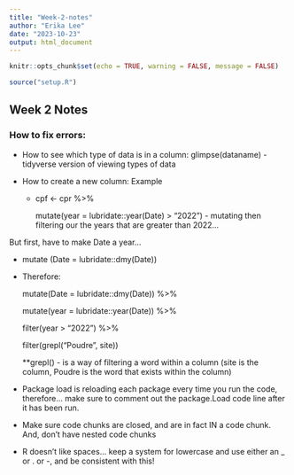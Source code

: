 ```yaml
---
title: "Week-2-notes"
author: "Erika Lee"
date: "2023-10-23"
output: html_document
---
```


```r
knitr::opts_chunk$set(echo = TRUE, warning = FALSE, message = FALSE)
```

```r
source("setup.R")
```

## Week 2 Notes

### How to fix errors:

-   How to see which type of data is in a column: glimpse(dataname) - tidyverse version of viewing types of data

-   How to create a new column: Example

    -   cpf \<- cpr %\>%

        mutate(year = lubridate::year(Date) \> "2022") - mutating then filtering our the years that are greater than 2022...

But first, have to make Date a year...

-   mutate (Date = lubridate::dmy(Date))

-   Therefore:

    mutate(Date = lubridate::dmy(Date)) %\>%

    mutate(year = lubridate::year(Date)) %\>%

    filter(year \> "2022") %\>%

    filter(grepl("Poudre", site))

    \*\*grepl() - is a way of filtering a word within a column (site is the column, Poudre is the word that exists within the column)

-   Package load is reloading each package every time you run the code, therefore... make sure to comment out the package.Load code line after it has been run.

-   Make sure code chunks are closed, and are in fact IN a code chunk. And, don't have nested code chunks

-   R doesn't like spaces... keep a system for lowercase and use either an \_ or . or -, and be consistent with this!
